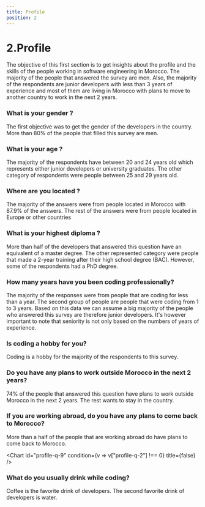 ```yaml
---
title: Profile
position: 2
---
```


# 2.Profile

The objective of this first section is to get insights about the profile and the skills of the people working in software engineering in Morocco. The majority of the people that answered the survey are men. Also, the majority of the respondents are junior developers with less than 3 years of experience and most of them are living in Morocco with plans to move to another country to work in the next 2 years.

### What is your gender ?

The first objective was to get the gender of the developers in the country. More than 80% of the people that filled this survey are men.

<Chart id="profile-q-0" pie title={false} />

### What is your age ?

The majority of the respondents have between 20 and 24 years old which represents either junior developers or university graduates. The other category of respondents were people between 25 and 29 years old.

<Chart id="profile-q-1" title={false} />

### Where are you located ?

The majority of the answers were from people located in Morocco with 87.9% of the answers. The rest of the answers were from people located in Europe or other countries

<Chart id="profile-q-2" title={false} />

### What is your highest diploma ?

More than half of the developers that answered this question have an equivalent of a master degree. The other represented category were people that made a 2-year training after their high school degree (BAC). However, some of the respondents had a PhD degree.

<Chart id="profile-q-4" pie title={false} />

### How many years have you been coding professionally?

The majority of the responses were from people that are coding for less than a year. The second group of people are people that were coding from 1 to 3 years. Based on this data we can assume a big majority of the people who answered this survey are therefore junior developers. It's however important to note that seniority is not only based on the numbers of years of experience.

<Chart id="profile-q-5" title={false} />

### Is coding a hobby for you?

Coding is a hobby for the majority of the respondents to this survey.

<Chart id="profile-q-6" title={false} />

### Do you have any plans to work outside Morocco in the next 2 years?

74% of the people that answered this question have plans to work outside Morocco in the next 2 years. The rest wants to stay in the country.

<Chart id="profile-q-8" title={false} />

### If you are working abroad, do you have any plans to come back to Morocco?

More than a half of the people that are working abroad do have plans to come back to Morocco.

<Chart id="profile-q-9" condition={v => v["profile-q-2"] !== 0} title={false} />

### What do you usually drink while coding?

Coffee is the favorite drink of developers. The second favorite drink of developers is water.

<Chart id="profile-q-15" title={false} />
